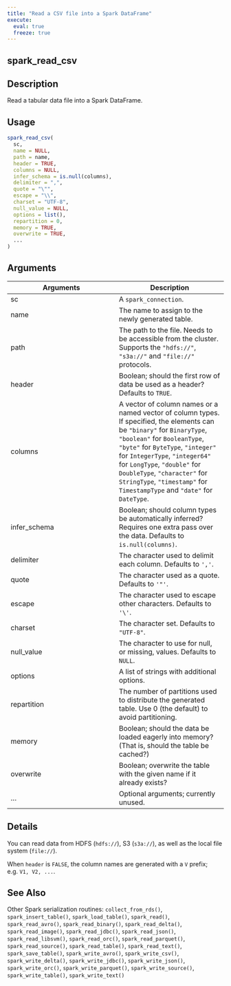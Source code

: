 ```yaml
---
title: "Read a CSV file into a Spark DataFrame"
execute:
  eval: true
  freeze: true
---
```


## spark_read_csv

## Description
Read a tabular data file into a Spark DataFrame.


## Usage
```r
spark_read_csv(
  sc,
  name = NULL,
  path = name,
  header = TRUE,
  columns = NULL,
  infer_schema = is.null(columns),
  delimiter = ",",
  quote = "\"",
  escape = "\\",
  charset = "UTF-8",
  null_value = NULL,
  options = list(),
  repartition = 0,
  memory = TRUE,
  overwrite = TRUE,
  ...
)
```

## Arguments
|Arguments|Description|
|---|---|
| sc | A `spark_connection`. |
| name | The name to assign to the newly generated table. |
| path | The path to the file. Needs to be accessible from the cluster. Supports the `"hdfs://"`, `"s3a://"` and `"file://"` protocols. |
| header | Boolean; should the first row of data be used as a header? Defaults to `TRUE`. |
| columns | A vector of column names or a named vector of column types. If specified, the elements can be `"binary"` for `BinaryType`, `"boolean"` for `BooleanType`, `"byte"` for `ByteType`, `"integer"` for `IntegerType`, `"integer64"` for `LongType`, `"double"` for `DoubleType`, `"character"` for `StringType`, `"timestamp"` for `TimestampType` and `"date"` for `DateType`. |
| infer_schema | Boolean; should column types be automatically inferred? Requires one extra pass over the data. Defaults to `is.null(columns)`. |
| delimiter | The character used to delimit each column. Defaults to `','`. |
| quote | The character used as a quote. Defaults to `'"'`. |
| escape | The character used to escape other characters. Defaults to `'\'`. |
| charset | The character set. Defaults to `"UTF-8"`. |
| null_value | The character to use for null, or missing, values. Defaults to `NULL`. |
| options | A list of strings with additional options. |
| repartition | The number of partitions used to distribute the generated table. Use 0 (the default) to avoid partitioning. |
| memory | Boolean; should the data be loaded eagerly into memory? (That is, should the table be cached?) |
| overwrite | Boolean; overwrite the table with the given name if it already exists? |
| ... | Optional arguments; currently unused. |

## Details

You can read data from HDFS (`hdfs://`), S3 (`s3a://`), as well as the local file system (`file://`). 



 When `header` is `FALSE`, the column names are generated with a `V` prefix; e.g. `V1, V2, ...`.






## See Also
Other Spark serialization routines: `collect_from_rds()`, `spark_insert_table()`, `spark_load_table()`, `spark_read()`, `spark_read_avro()`, `spark_read_binary()`, `spark_read_delta()`, `spark_read_image()`, `spark_read_jdbc()`, `spark_read_json()`, `spark_read_libsvm()`, `spark_read_orc()`, `spark_read_parquet()`, `spark_read_source()`, `spark_read_table()`, `spark_read_text()`, `spark_save_table()`, `spark_write_avro()`, `spark_write_csv()`, `spark_write_delta()`, `spark_write_jdbc()`, `spark_write_json()`, `spark_write_orc()`, `spark_write_parquet()`, `spark_write_source()`, `spark_write_table()`, `spark_write_text()`

